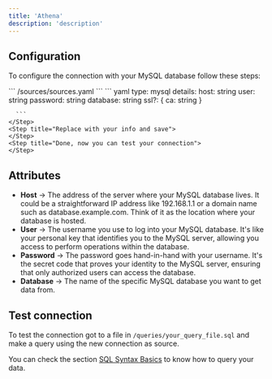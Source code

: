 ```yaml
---
title: 'Athena'
description: 'description'
---
```



## Configuration

To configure the connection with your MySQL database follow these steps:

<Steps>
    <Step title="Go to the sources file in your Latitude project">
        ```
            /sources/sources.yaml
        ```
    </Step>
    <Step title="Add the following code for your MySQL connection">
      ``` yaml
      type: mysql
          details:
            host: string
            user: string
            password: string
            database: string
            ssl?: {
                ca: string
            }

      ```
    </Step>
    <Step title="Replace with your info and save">
    </Step>
    <Step title="Done, now you can test your connection">
    </Step>
</Steps>

## Attributes

- **Host** → The address of the server where your MySQL database lives. It could be a straightforward IP address like 192.168.1.1 or a domain name such as database.example.com. Think of it as the location where your database is hosted.
- **User** → The username you use to log into your MySQL database. It's like your personal key that identifies you to the MySQL server, allowing you access to perform operations within the database.
- **Password** → The password goes hand-in-hand with your username. It's the secret code that proves your identity to the MySQL server, ensuring that only authorized users can access the database.
- **Database** → The name of the specific MySQL database you want to get data from.

## Test connection

To test the connection got to a file in `/queries/your_query_file.sql` and make a query using the new connection as source.

You can check the section [SQL Syntax Basics](../queries/basics/sql-syntax-basics) to know how to query your data. 